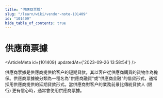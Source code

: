 ```yaml
---
title: "供應商票據"
slug: "/learn/wiki/vendor-note-101409"
id: "101409"
hide_table_of_contents: true
---
```



# 供應商票據

<ArticleMeta id={101409} updatedAt={'2023-09-26 13:58:54'} />
<div className='border-solid border-b border-t-0 my-4 border-[var(--ifm-color-gray-300)]' />

供應商票據是供應商提供給客户的短期貸款，其以客户從供應商購買的貨物作為擔保。供應商票據被分類為一種名為"供應商融資"或"供應商金融"的借貸形式，通常採用供應商提供的延期貸款形式。當供應商對客户的業務前景比傳統貸款人 (銀行) 更有信心時，通常會使用供應商票據。
